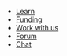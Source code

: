
- [Learn](/learn)
- [Funding](/funding)
- [Work with us](/work-with-us)
- [Forum](https://forum.makerdao.com/)
- [Chat](https://chat.makerdao.com/)
